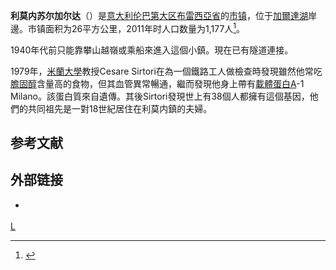 {{Infobox Italian comune
| name                = 利莫内苏尔加尔达
| official_name       = 
| native_name         = Limone sul Garda
| image_skyline       = Limone sul garda visto dal battello.jpg
| imagesize           =
| image_alt           =
| image_caption       = 风景
| image_shield        =
| shield_alt          =
| image_map           =
| map_alt             =
| map_caption         =
| pushpin_label_position =
| pushpin_map_alt     =
| latd  =  |latm  =   |lats  =  |latNS  = N
| longd =  |longm =  |longs =   |longEW = E
| coordinates_type    = type:city(278)_region:IT
| coordinates_display = title
| coordinates_footnotes =
| region              = [[伦巴第大区|伦巴第大区]]
| province            = [[布雷西亚省|布雷西亚省]]
| frazioni            =
| mayor_party         =
| mayor               = 
| area_footnotes      =
| area_total_km2      = 26
| population_footnotes =
| population_total    = 1177
| population_as_of    = 2011年
| pop_density_footnotes =
| elevation_footnotes =
| elevation_m         = 
| twin1               =
| twin1_country       =
| saint               =
| day                 =
| postal_code         = 25010
| area_code           = 
| website             = {{URL|https://www.comune.limonesulgarda.bs.it/|comune.limonesulgarda.bs.it}}
| footnotes           = 
}}
'''利莫内苏尔加尔达'''（{{lang-it|Limone sul Garda}}）是[[意大利|意大利]][[伦巴第大区|伦巴第大区]][[布雷西亞省|布雷西亞省]]的[[市镇_(意大利)|市镇]]，位于[[加爾達湖|加爾達湖]]岸邊。市镇面积为26平方公里，2011年时人口数量为1,177人<ref>{{cite web|title=ISTAT |url=http://demo.istat.it/bilmens2011gen/index02.html |publisher=demo.istat.it |access-date=2016-09-30 |url-status=dead |archive-url=https://web.archive.org/web/20160303184737/http://demo.istat.it/bilmens2011gen/index02.html |archive-date=2016-03-03}}</ref>。

1940年代前只能靠攀山越嶺或乘船來進入這個小鎮。現在已有隧道連接。

1979年，[[米蘭大學|米蘭大學]]教授Cesare Sirtori在為一個鐵路工人做檢查時發現雖然他常吃[[膽固醇|膽固醇]]含量高的食物，但其血管異常暢通，繼而發現他身上帶有[[載體蛋白|載體蛋白]]A-1 Milano。該蛋白質來自遺傳。其後Sirtori發現世上有38個人都擁有這個基因，他們的共同祖先是一對18世紀居住在利莫内鎮的夫婦。

== 参考文献 ==
{{Reflist}}

== 外部链接 ==
{{commonscat|Limone sul Garda}}
* {{Official website|https://www.comune.limonesulgarda.bs.it/}} {{it}}

{{布雷西亞省市鎮}}

[[Category:布雷西亞省市鎮|L]]